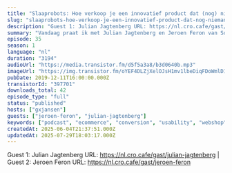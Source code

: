 ```yaml
---
title: "Slaaprobots: Hoe verkoop je een innovatief product dat (nog) niemand kent? met Julian Jagtenberg en Jeroen Feron"
slug: "slaaprobots-hoe-verkoop-je-een-innovatief-product-dat-nog-niemand-kent-met-julian-jagtenberg-en-jeroen-feron"
description: "Guest 1: Julian Jagtenberg URL: https://nl.cro.cafe/gast/julian-jagtenberg | Guest 2: Jeroen Feron URL: https://nl.cro.cafe/gast/jeroen-feron"
summary: "Vandaag praat ik met Julian Jagtenberg en Jeroen Feron van Somnox, een Nederlandse startup die een slaaprobot maakt die mensen met slaapproblemen helpt om sneller in slaap te komen en beter te slapen. Julian is een industrieel ontwerper en 1 van de oprichters van Somnox en Jeroen is de website en CRO specialist met als persoonlijk doel zoveel mogelijk mensen te converteren in vrolijke slapers. Ik sprak de heren op de eerste CRO.CAFE  Unconference die we in Juli in Rotterdam hielden en ik vond het zo’n leuk verhaal dat ik dacht: daar gaan we een aflevering over doen!"
episode: 35
season: 1
language: "nl"
duration: "3194"
audioUrl: "https://media.transistor.fm/d5f5a3a8/b3d0640b.mp3"
imageUrl: "https://img.transistor.fm/oYEF4DLZjXelOJsH1mv1lbeDiqFDoWmlD1_FXaLeHp0/rs:fill:0:0:1/w:1400/h:1400/q:60/mb:500000/aHR0cHM6Ly9pbWct/dXBsb2FkLXByb2R1/Y3Rpb24udHJhbnNp/c3Rvci5mbS8xMjUw/ZTUzZDk2MGI0ZTEz/MDUwMTE4MWQxYTdh/ZWYxOS5qcGVn.webp"
pubDate: 2019-12-11T16:00:00.000Z
transistorId: "397701"
downloads_total: 42
episode_type: "full"
status: "published"
hosts: ["gxjansen"]
guests: ["jeroen-feron", "julian-jagtenberg"]
keywords: ["podcast", "ecommerce", "conversion", "usability", "webshop", "english"]
createdAt: 2025-06-04T21:37:51.000Z
updatedAt: 2025-07-29T18:03:17.000Z
---
```


Guest 1: Julian Jagtenberg URL: https://nl.cro.cafe/gast/julian-jagtenberg | Guest 2: Jeroen Feron URL: https://nl.cro.cafe/gast/jeroen-feron

